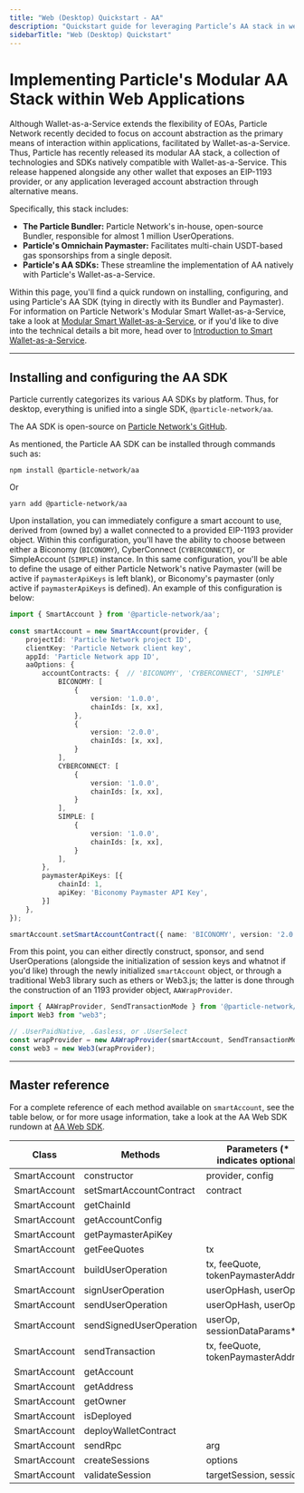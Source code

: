 ```yaml
---
title: "Web (Desktop) Quickstart - AA"
description: "Quickstart guide for leveraging Particle’s AA stack in web applications."
sidebarTitle: "Web (Desktop) Quickstart"
---
```


# Implementing Particle's Modular AA Stack within Web Applications

Although Wallet-as-a-Service extends the flexibility of EOAs, Particle Network recently decided to focus on account abstraction as the primary means of interaction within applications, facilitated by Wallet-as-a-Service. Thus, Particle has recently released its modular AA stack, a collection of technologies and SDKs natively compatible with Wallet-as-a-Service. This release happened alongside any other wallet that exposes an EIP-1193 provider, or any application leveraged account abstraction through alternative means.

Specifically, this stack includes:

- **The Particle Bundler:** Particle Network's in-house, open-source Bundler, responsible for almost 1 million UserOperations.
- **Particle's Omnichain Paymaster:** Facilitates multi-chain USDT-based gas sponsorships from a single deposit.
- **Particle's AA SDKs:** These streamline the implementation of AA  natively with Particle's Wallet-as-a-Service.

Within this page, you'll find a quick rundown on installing, configuring, and using Particle's AA SDK (tying in directly with its Bundler and Paymaster). For information on Particle Network's Modular Smart Wallet-as-a-Service, take a look at [Modular Smart Wallet-as-a-Service](/landing/wallet-abstraction/waas/overview), or if you'd like to dive into the technical details a bit more, head over to [Introduction to Smart Wallet-as-a-Service](/api-reference/aa/introduction).

***

## Installing and configuring the AA SDK

Particle currently categorizes its various AA SDKs by platform. Thus, for desktop, everything is unified into a single SDK, `@particle-network/aa`.

<Note>The AA SDK is open-source on [Particle Network's GitHub](https://github.com/Particle-Network/aa-sdk).</Note>

As mentioned, the Particle AA SDK can be installed through commands such as:

```shell
npm install @particle-network/aa
```

Or

```shell
yarn add @particle-network/aa
```

Upon installation, you can immediately configure a smart account to use, derived from (owned by) a wallet connected to a provided EIP-1193 provider object. Within this configuration, you'll have the ability to choose between either a Biconomy (`BICONOMY`), CyberConnect (`CYBERCONNECT`), or SimpleAccount (`SIMPLE`) instance. In this same configuration, you'll be able to define the usage of either Particle Network's native Paymaster (will be active if `paymasterApiKeys` is left blank), or Biconomy's paymaster (only active if `paymasterApiKeys` is defined). An example of this configuration is below:

```typescript TypeScript
import { SmartAccount } from '@particle-network/aa';
  
const smartAccount = new SmartAccount(provider, {
    projectId: 'Particle Network project ID',
    clientKey: 'Particle Network client key',
    appId: 'Particle Network app ID',
    aaOptions: {
        accountContracts: {  // 'BICONOMY', 'CYBERCONNECT', 'SIMPLE'
            BICONOMY: [
                {
                    version: '1.0.0',  
                    chainIds: [x, xx],
                },
                {  
                    version: '2.0.0',
                    chainIds: [x, xx],
                }
            ],
            CYBERCONNECT: [
                {
                    version: '1.0.0',
                    chainIds: [x, xx], 
                }
            ],
            SIMPLE: [
                {
                    version: '1.0.0',
                    chainIds: [x, xx],
                }
            ],
        },
        paymasterApiKeys: [{
            chainId: 1,  
            apiKey: 'Biconomy Paymaster API Key',
        }]
    }, 
});

smartAccount.setSmartAccountContract({ name: 'BICONOMY', version: '2.0.0' });
```

From this point, you can either directly construct, sponsor, and send UserOperations (alongside the initialization of session keys and whatnot if you'd like) through the newly initialized `smartAccount` object, or through a traditional Web3 library such as ethers or Web3.js; the latter is done through the construction of an 1193 provider object, `AAWrapProvider`.

```typescript TypeScript
import { AAWrapProvider, SendTransactionMode } from '@particle-network/aa';
import Web3 from "web3";

// .UserPaidNative, .Gasless, or .UserSelect
const wrapProvider = new AAWrapProvider(smartAccount, SendTransactionMode.UserPaidNative); 
const web3 = new Web3(wrapProvider); 
```

***

## Master reference

For a complete reference of each method available on `smartAccount`, see the table below, or for more usage information, take a look at the AA Web SDK rundown at [AA Web SDK](/api-reference/aa/sdks/desktop/web).

| Class        | Methods                 | Parameters (\* indicates optional)  |
| ------------ | ----------------------- | ----------------------------------- |
| SmartAccount | constructor             | provider, config                    |
| SmartAccount | setSmartAccountContract | contract                            |
| SmartAccount | getChainId              |                                     |
| SmartAccount | getAccountConfig        |                                     |
| SmartAccount | getPaymasterApiKey      |                                     |
| SmartAccount | getFeeQuotes            | tx                                  |
| SmartAccount | buildUserOperation      | tx, feeQuote, tokenPaymasterAddress |
| SmartAccount | signUserOperation       | userOpHash, userOp                  |
| SmartAccount | sendUserOperation       | userOpHash, userOp                  |
| SmartAccount | sendSignedUserOperation | userOp, sessionDataParams\*         |
| SmartAccount | sendTransaction         | tx, feeQuote, tokenPaymasterAddress |
| SmartAccount | getAccount              |                                     |
| SmartAccount | getAddress              |                                     |
| SmartAccount | getOwner                |                                     |
| SmartAccount | isDeployed              |                                     |
| SmartAccount | deployWalletContract    |                                     |
| SmartAccount | sendRpc                 | arg                                 |
| SmartAccount | createSessions          | options                             |
| SmartAccount | validateSession         | targetSession, sessions             |